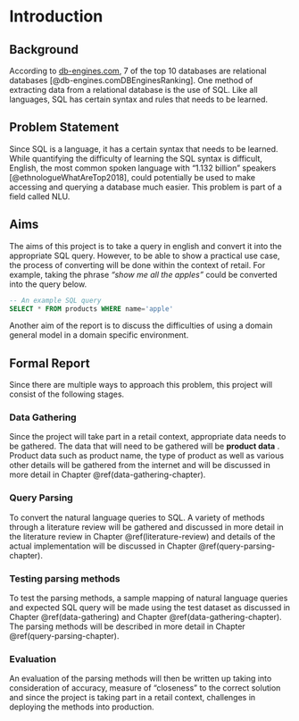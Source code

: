 # Introduction {#intro}

## Background {#background}

According to [db-engines.com](db-engines.com), 7 of the top 10 databases are relational databases [@db-engines.comDBEnginesRanking]. One method of extracting data from a relational database is the use of SQL. Like all languages, SQL has certain syntax and rules that needs to be learned.

## Problem Statement {#problemStatement}

Since SQL is a language, it has a certain syntax that needs to be learned. While quantifying the difficulty of learning the SQL syntax is difficult, English, the most common spoken language with “1.132 billion” speakers [@ethnologueWhatAreTop2018], could potentially be used to make accessing and querying a database much easier. This problem is part of a field called NLU.

## Aims {#aims}

The aims of this project is to take a query in english and convert it into the appropriate SQL query.  However, to be able to show a practical use case, the process of converting will be done within the context of retail. For example, taking the phrase *“show me all the apples”* could be converted into the query below. 

```sql
-- An example SQL query
SELECT * FROM products WHERE name='apple'
```

Another aim of the report is to discuss the difficulties of using a domain general model in a domain specific environment. \newpage

## Formal Report {#formal-report}

Since there are multiple ways to approach this problem, this project will consist of the following stages.

### Data Gathering {#data-gathering}

Since the project will take part in a retail context, appropriate data needs to be gathered. The data that will need to be gathered will be **product data** . Product data such as product name, the type of product as well as various other details will be gathered from the internet and will be discussed in more detail in Chapter \@ref(data-gathering-chapter).

### Query Parsing {#query-parsing}

To convert the natural language queries to SQL. A variety of methods through a literature review will be gathered and discussed in more detail in the literature review in Chapter \@ref(literature-review) and details of the actual implementation will be discussed in Chapter \@ref(query-parsing-chapter).

### Testing parsing methods

To test the parsing methods, a sample mapping of natural language queries and expected SQL query will be made using the test dataset as discussed in Chapter \@ref(data-gathering) and Chapter \@ref(data-gathering-chapter). The parsing methods will be described in more detail in Chapter \@ref(query-parsing-chapter).

### Evaluation {#evaluation}

An evaluation of the parsing methods will then be written up taking into consideration of accuracy,  measure of “closeness” to the correct solution and since the project is taking part in a retail context, challenges in deploying the methods into production.